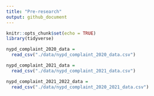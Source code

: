 ```yaml
---
title: "Pre-research"
output: github_document
---
```


```r
knitr::opts_chunk$set(echo = TRUE)
library(tidyverse)
```

```r
nypd_complaint_2020_data = 
  read_csv("./data/nypd_complaint_2020_data.csv")

nypd_complaint_2021_data = 
  read_csv("./data/nypd_complaint_2021_data.csv")

nypd_complaint_2021_2022_data = 
  read_csv("./data/nypd_complaint_2020_2021_data.csv")
```









